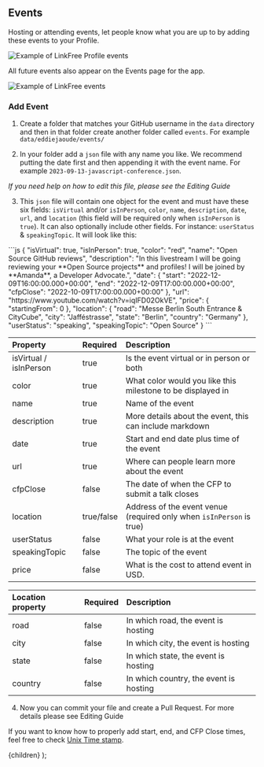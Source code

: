 
## Events

Hosting or attending events, let people know what you are up to by adding these events to your Profile.

![Example of LinkFree Profile events](https://user-images.githubusercontent.com/624760/209358132-0a3e20a8-a996-4a9f-b9c3-90d3056d2cf3.png)

All future events also appear on the Events page for the app.

![Example of LinkFree events](https://user-images.githubusercontent.com/624760/209358117-84f3d893-065e-4ff3-a5e7-6533752306c5.png)

### Add Event

1. Create a folder that matches your GitHub username in the `data` directory and then in that folder create another folder called `events`. For example `data/eddiejaoude/events/`

2. In your folder add a `json` file with any name you like. We recommend putting the date first and then appending it with the event name. For example `2023-09-13-javascript-conference.json`.

_If you need help on how to edit this file, please see the <Link href="/docs/how-to-guides/editing">Editing Guide</Link>_

3. This `json` file will contain one object for the event and must have these six fields: `isVirtual` and/or `isInPerson`, `color`, `name`, `description`, `date`, `url`, and `location` (this field will be required only when `isInPerson` is `true`). It can also optionally include other fields. For instance: `userStatus` & `speakingTopic`. It will look like this:

<ClipboardCopy>
```js
{
  "isVirtual": true,
  "isInPerson": true,
  "color": "red",
  "name": "Open Source GitHub reviews",
  "description": "In this livestream I will be going reviewing your **Open Source projects** and profiles! I will be joined by **Amanda**, a Developer Advocate.",
  "date": {
    "start": "2022-12-09T16:00:00.000+00:00",
    "end": "2022-12-09T17:00:00.000+00:00",
    "cfpClose": "2022-10-09T17:00:00.000+00:00"
  },
  "url": "https://www.youtube.com/watch?v=iqIFD02OkVE",
  "price": {
    "startingFrom": 0
  },
  "location": {
    "road": "Messe Berlin South Entrance & CityCube",
    "city": "Jafféstrasse",
    "state": "Berlin",
    "country": "Germany"
  },
  "userStatus": "speaking",
  "speakingTopic": "Open Source"
}
```
</ClipboardCopy>

| Property               | Required   | Description                                                          |
| :--------------------- | :--------- | :------------------------------------------------------------------- |
| isVirtual / isInPerson | true       | Is the event virtual or in person or both                            |
| color                  | true       | What color would you like this milestone to be displayed in          |
| name                   | true       | Name of the event                                                    |
| description            | true       | More details about the event, this can include markdown              |
| date                   | true       | Start and end date plus time of the event                            |
| url                    | true       | Where can people learn more about the event                          |
| cfpClose               | false      | The date of when the CFP to submit a talk closes                     |
| location               | true/false | Address of the event venue (required only when `isInPerson` is true) |
| userStatus             | false      | What your role is at the event                                       |
| speakingTopic          | false      | The topic of the event                                               |
| price                  | false    | What is the cost to attend event in USD.                    |

| Location property | Required | Description                            |
| :---------------- | :------- | :------------------------------------- |
| road              | false    | In which road, the event is hosting    |
| city              | false    | In which city, the event is hosting    |
| state             | false    | In which state, the event is hosting   |
| country           | false    | In which country, the event is hosting |

4. Now you can commit your file and create a Pull Request. For more details please see <Link href="/docs/how-to-guides/editing">Editing Guide</Link>

If you want to know how to properly add start, end, and CFP Close times, feel free to check [Unix Time stamp](https://www.unixtimestamp.com/).

  <DocsLayout title="LinkFree Events Documentation">{children}</DocsLayout>
);